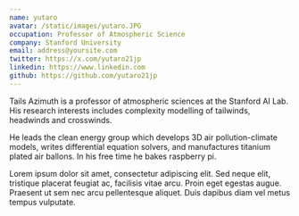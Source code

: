 ```yaml
---
name: yutaro
avatar: /static/images/yutaro.JPG
occupation: Professor of Atmospheric Science
company: Stanford University
email: address@yoursite.com
twitter: https://x.com/yutaro21jp
linkedin: https://www.linkedin.com
github: https://github.com/yutaro21jp
---
```


Tails Azimuth is a professor of atmospheric sciences at the Stanford AI Lab. His research interests includes complexity modelling of tailwinds, headwinds and crosswinds.

He leads the clean energy group which develops 3D air pollution-climate models, writes differential equation solvers, and manufactures titanium plated air ballons. In his free time he bakes raspberry pi.

Lorem ipsum dolor sit amet, consectetur adipiscing elit. Sed neque elit, tristique placerat feugiat ac, facilisis vitae arcu. Proin eget egestas augue. Praesent ut sem nec arcu pellentesque aliquet. Duis dapibus diam vel metus tempus vulputate.
